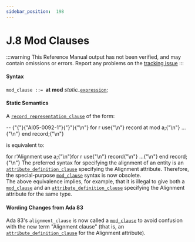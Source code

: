 ---
sidebar_position:  198
---

# J.8 Mod Clauses

:::warning
This Reference Manual output has not been verified,
and may contain omissions or errors.
Report any problems on the [tracking issue](https://github.com/ada-lang-io/ada-lang-io/issues/20)
:::



#### Syntax

<p><code>mod_clause</code><a id="S0369"></a><code> ::= </code><strong>at</strong> <strong>mod</strong> <em>static_</em><code><a href="../AA-4/AA-4.4#S0132">expression</a></code>;<br /></p>


#### Static Semantics

<p>A <code><a href="../AA-13/AA-13.5#S0352">record_representation_clause</a></code> of the form: <br /></p>

<CodeBlock>
--  {"{"}{"AI05-0092-1"}{"}"}{"\n"} for r use{"\n"}    record at mod a;{"\n"}        ...{"\n"}    end record;{"\n"}

</CodeBlock>
<p>is equivalent to: <br /></p>

<CodeBlock>
for r'Alignment use a;{"\n"}for r use{"\n"}    record{"\n"}        ...{"\n"}    end record;{"\n"}

</CodeBlock>
<Admonition type="aarm" aarm="reason" title="Reason: ">
<strong></strong>The preferred syntax for specifying the alignment of an entity is an <code><a href="../AA-13/AA-13.3#S0349">attribute_definition_clause</a></code> specifying the Alignment attribute. Therefore, the special-purpose <code><a href="../AA-J/AA-J.8#S0369">mod_clause</a></code> syntax is now obsolete.<br /></Admonition>

<Admonition type="aarm" aarm="note" title="Note: ">
The above equivalence implies, for example, that it is illegal to give both a <code><a href="../AA-J/AA-J.8#S0369">mod_clause</a></code> and an <code><a href="../AA-13/AA-13.3#S0349">attribute_definition_clause</a></code> specifying the Alignment attribute for the same type. <br /></Admonition>


#### Wording Changes from Ada 83

<Admonition type="aarm" aarm="note" title="Note: ">
Ada 83's <code>alignment_clause</code> is now called a <code><a href="../AA-J/AA-J.8#S0369">mod_clause</a></code> to avoid confusion with the new term "Alignment clause" (that is, an <code><a href="../AA-13/AA-13.3#S0349">attribute_definition_clause</a></code> for the Alignment attribute). <br /></Admonition>

